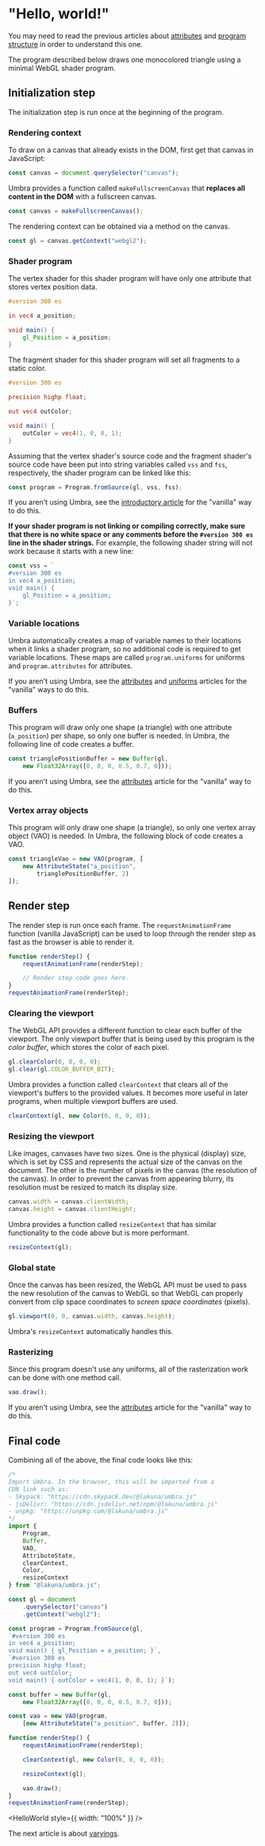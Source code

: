 # "Hello, world!"

You may need to read the previous articles about [attributes](/a/webgl/attributes)
and [program structure](/a/webgl/program-structure) in order to understand this one.

The program described below draws one monocolored triangle using a minimal WebGL shader program.

## Initialization step

The initialization step is run once at the beginning of the program.

### Rendering context

To draw on a canvas that already exists in the DOM, first get that canvas in JavaScript:

```js
const canvas = document.querySelector("canvas");
```

Umbra provides a function called `makeFullscreenCanvas` that **replaces all content in the DOM** with a fullscreen canvas.

```js
const canvas = makeFullscreenCanvas();
```

The rendering context can be obtained via a method on the canvas.

```js
const gl = canvas.getContext("webgl2");
```

### Shader program

The vertex shader for this shader program will have only one attribute that stores vertex position data.

```glsl
#version 300 es

in vec4 a_position;

void main() {
	gl_Position = a_position;
}
```

The fragment shader for this shader program will set all fragments to a static color.

```glsl
#version 300 es

precision highp float;

out vec4 outColor;

void main() {
	outColor = vec4(1, 0, 0, 1);
}
```

Assuming that the vertex shader's source code and the fragment shader's source code have been put into string
variables called `vss` and `fss`, respectively, the shader program can be linked like this:

```js
const program = Program.fromSource(gl, vss, fss);
```

If you aren't using Umbra, see the [introductory article](/a/webgl/what-is) for the "vanilla" way to do this.

**If your shader program is not linking or compiling correctly, make sure that there is no white space or any
comments before the `#version 300 es` line in the shader strings.** For example, the following shader string will
not work because it starts with a new line:

```js
const vss = `
#version 300 es
in vec4 a_position;
void main() {
	gl_Position = a_position;
}`;
```

### Variable locations

Umbra automatically creates a map of variable names to their locations when it links a shader program, so no
additional code is required to get variable locations. These maps are called `program.uniforms` for uniforms and
`program.attributes` for attributes.

If you aren't using Umbra, see the [attributes](/a/webgl/attributes) and [uniforms](/a/webgl/uniforms) articles for
the "vanilla" ways to do this.

### Buffers

This program will draw only one shape (a triangle) with one attribute (`a_position`) per shape, so only one buffer is
needed. In Umbra, the following line of code creates a buffer.

```js
const trianglePositionBuffer = new Buffer(gl,
	new Float32Array([0, 0, 0, 0.5, 0.7, 0]));
```

If you aren't using Umbra, see the [attributes](/a/webgl/attributes) article for the "vanilla" way to do this.

### Vertex array objects

This program will only draw one shape (a triangle), so only one vertex array object (VAO) is needed. In Umbra, the following
block of code creates a VAO.

```js
const triangleVao = new VAO(program, [
	new AttributeState("a_position",
		trianglePositionBuffer, 2)
]);
```

## Render step

The render step is run once each frame. The `requestAnimationFrame` function (vanilla JavaScript) can be used to loop
through the render step as fast as the browser is able to render it.

```js
function renderStep() {
	requestAnimationFrame(renderStep);

	// Render step code goes here.
}
requestAnimationFrame(renderStep);
```

### Clearing the viewport

The WebGL API provides a different function to clear each buffer of the viewport. The only viewport buffer that is
being used by this program is the *color buffer*, which stores the color of each pixel.

```js
gl.clearColor(0, 0, 0, 0);
gl.clear(gl.COLOR_BUFFER_BIT);
```

Umbra provides a function called `clearContext` that clears all of the viewport's buffers to the provided values. It
becomes more useful in later programs, when multiple viewport buffers are used.

```js
clearContext(gl, new Color(0, 0, 0, 0));
```

### Resizing the viewport

Like images, canvases have two sizes. One is the physical (display) size, which is set by CSS and represents the
actual size of the canvas on the document. The other is the number of pixels in the canvas (the resolution of the canvas).
In order to prevent the canvas from appearing blurry, its resolution must be resized to match its display size.

```js
canvas.width = canvas.clientWidth;
canvas.height = canvas.clientHeight;
```

Umbra provides a function called `resizeContext` that has similar functionality to the code above but is more performant.

```js
resizeContext(gl);
```

### Global state

Once the canvas has been resized, the WebGL API must be used to pass the new resolution of the canvas to WebGL so
that WebGL can properly convert from clip space coordinates to *screen space coordinates* (pixels).

```js
gl.viewport(0, 0, canvas.width, canvas.height);
```

Umbra's `resizeContext` automatically handles this.

### Rasterizing

Since this program doesn't use any uniforms, all of the rasterization work can be done with one method call.

```js
vao.draw();
```

If you aren't using Umbra, see the [attributes](/a/webgl/attributes) article for the "vanilla" way to do this.

## Final code

Combining all of the above, the final code looks like this:

```js
/*
Import Umbra. In the browser, this will be imported from a
CDN link such as:
- Skypack: "https://cdn.skypack.dev/@lakuna/umbra.js"
- jsDelivr: "https://cdn.jsdelivr.net/npm/@lakuna/umbra.js"
- unpkg: "https://unpkg.com/@lakuna/umbra.js"
*/
import {
	Program,
	Buffer,
	VAO,
	AttributeState,
	clearContext,
	Color,
	resizeContext
} from "@lakuna/umbra.js";

const gl = document
	.querySelector("canvas")
	.getContext("webgl2");

const program = Program.fromSource(gl,
`#version 300 es
in vec4 a_position;
void main() { gl_Position = a_position; }`,
`#version 300 es
precision highp float;
out vec4 outColor;
void main() { outColor = vec4(1, 0, 0, 1); }`);

const buffer = new Buffer(gl,
	new Float32Array([0, 0, 0, 0.5, 0.7, 0]));

const vao = new VAO(program,
	[new AttributeState("a_position", buffer, 2)]);

function renderStep() {
	requestAnimationFrame(renderStep);

	clearContext(gl, new Color(0, 0, 0, 0));

	resizeContext(gl);

	vao.draw();
}
requestAnimationFrame(renderStep);
```


<HelloWorld style={{ width: "100%" }} />

The next article is about [varyings](/a/webgl/varyings).
